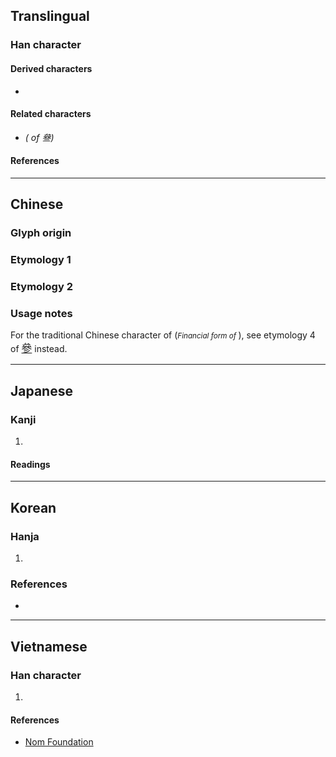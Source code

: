 {{also|叁|參|𠫰}}
{{character info}}
==Translingual==

===Han character===
{{Han char|rn=28|rad=厶|as=09|sn=11|four=|canj=IIIM|ids=⿱𠫯三}}

====Derived characters====
* {{l|mul|[[𢠊]], [[𤡙]]}}

====Related characters====
* {{l|mul|[[參]]}} ''({{w|Variant Chinese character#Orthodox and vulgar variants|Orthodox form}} of 叄)''

====References====
{{Han ref|kx=0164.301|dkj=03089|hdz=10387.210|uh=53C4}}

----

==Chinese==

===Glyph origin===
{{rfe|zh}}

===Etymology 1===
{{zh-see|參|v}} <!-- 《中文大辭典》 http://www.guoxuedashi.com/kangxi/pic.php?f=zwdcd&p=2185 -->

===Etymology 2===
{{zh-see|三|v}} <!-- 《重訂直音篇》 https://archive.org/stream/02076765.cn#page/n32/mode/2up -->

===Usage notes===
For the traditional Chinese character of {{l|mul|叁}} (''<small>Financial form of {{l|mul|三}}</small>''), see etymology 4 of <big>[[參#Etymology 4|參]]</big> instead.
<!-- Note: Based on historical sources, 叄 does not seem to be related to 叁. Refer http://www.guoxuedashi.com/zidian/53C4.html -->

----

==Japanese==

===Kanji===
{{ja-kanji|grade=|rs=厶09}}

# {{alt form|ja|參}}

====Readings====
{{ja-readings
|on=さん, しん
|kun=まいる, みつ, まじわる
}}

----

==Korean==

===Hanja===
{{ko-hanja|석|삼}}

# {{alternative form of|ko|參|tr={{m|ko|삼}}||[[three]]}}

===References===
* {{R:zonmal|21444}}

----

==Vietnamese==

===Han character===
{{vi-readings|reading=[[tam]]|rs=厶09}}

# {{rfdef|vi|sort=厶09}}

====References====
* [http://nomfoundation.org/common/nom_details.php?codepoint=53C4 Nom Foundation]